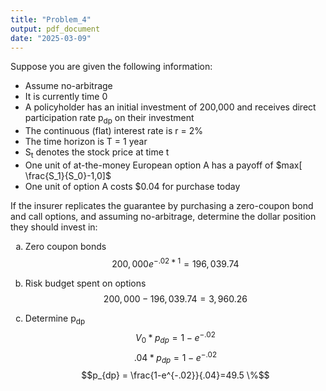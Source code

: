 ```yaml
---
title: "Problem_4"
output: pdf_document
date: "2025-03-09"
---
```


Suppose you are given the following information:

* Assume no-arbitrage 
* It is currently time 0
* A policyholder has an initial investment of 200,000 and receives direct participation rate p~dp~ on their investment
* The continuous (flat) interest rate is r = 2% 
* The time horizon is T = 1 year
* S~t~ denotes the stock price at time t
* One unit of at-the-money European option A has a payoff of $max[ \frac{S_1}{S_0}-1,0]$
* One unit of option A costs $0.04 for purchase today 

If the insurer replicates the guarantee by purchasing a zero-coupon bond and call options, and assuming no-arbitrage, determine the dollar position they should invest in:  

(a) Zero coupon bonds 
$$ 200,000e^{-.02*1} = 196,039.74$$

(b) Risk budget spent on options
$$ 200,000 - 196,039.74 = 3,960.26$$

(c) Determine p~dp~
$$ V_0*p_{dp}=1-e^{-.02}$$
$$ .04 * p_{dp} = 1-e^{-.02}$$
$$p_{dp} = \frac{1-e^{-.02}}{.04}=49.5 \%$$